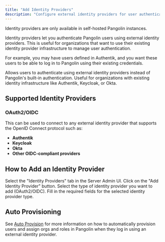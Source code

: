 ```yaml
---
title: "Add Identity Providers"
description: "Configure external identity providers for user authentication"
---
```


<Note>
Identity providers are only available in self-hosted Pangolin instances.
</Note>

Identity providers let you authenticate Pangolin users using external identity providers. This is useful for organizations that want to use their existing identity provider infrastructure to manage user authentication.

For example, you may have users defined in Authentik, and you want these users to be able to log in to Pangolin using their existing credentials.

<CardGroup cols={2}>
<Card title="What it does" icon="users">
  Allows users to authenticate using external identity providers instead of Pangolin's built-in authentication.
</Card>

<Card title="When to use" icon="gear">
  Useful for organizations with existing identity infrastructure like Authentik, Keycloak, or Okta.
</Card>
</CardGroup>

## Supported Identity Providers

### OAuth2/OIDC

This can be used to connect to any external identity provider that supports the OpenID Connect protocol such as:

- **Authentik**
- **Keycloak**
- **Okta**
- **Other OIDC-compliant providers**

## How to Add an Identity Provider

<Steps>
<Step title="Access Server Admin">
  Select the "Identity Providers" tab in the Server Admin UI.
</Step>

<Step title="Add New Provider">
  Click on the "Add Identity Provider" button.
</Step>

<Step title="Select Type">
  Select the type of identity provider you want to add (OAuth2/OIDC).
</Step>

<Step title="Configure Settings">
  Fill in the required fields for the selected identity provider type.
</Step>
</Steps>

## Auto Provisioning

See [Auto Provision](manage/identity-providers/auto-provisioning) for more information on how to automatically provision users and assign orgs and roles in Pangolin when they log in using an external identity provider.

